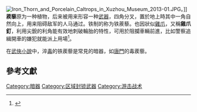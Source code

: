 {{refimprove|time=2013-12-08T03:21:13+00:00}}
{{expand|time=2013-12-08T03:21:13+00:00}}

[[File:Iron_Thorn_and_Porcelain_Caltrops_in_Xuzhou_Museum_2013-01.JPG|thumb]]。]]
'''蒺藜'''原为一种植物，后来被用来形容一种[[武器|武器]]，四角分叉，置於地上時其中一角自然向上，用来阻碍敌军的人马通过。铁制的称为铁蒺藜。也因狀似[[雞爪|雞爪]]，又稱'''雞爪釘'''，利用尖銳的利角能有效地刺破輪胎的特性，可用於阻攔車輛前進，比如警察追緝開車的嫌犯就能派上用場<ref>{{cite news |url=http://news.cts.com.tw/cts/general/201008/201008310552314.html |title=持毒開車拒檢 警設雞爪釘抓人 |author=洪杰民 |publisher=華視新聞網 |accessdate=2013-12-08 |language=zh-tw |date=2010-08-31 |archive-date=2016-03-09 |archive-url=https://web.archive.org/web/20160309201023/http://news.cts.com.tw/cts/general/201008/201008310552314.html |dead-url=no }}</ref>。

在[[武俠小說|武俠小說]]中，淬[[毒|毒]]的铁蒺藜是常見的暗器，如[[唐門|唐門]]的毒蒺藜。

==參考文獻==
{{reflist}}

[[Category:暗器|Category:暗器]]
[[Category:区域封锁武器|Category:区域封锁武器]]
[[Category:游击战术|Category:游击战术]]